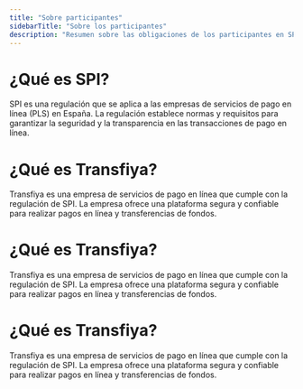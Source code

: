 ```yaml
---
title: "Sobre participantes"
sidebarTitle: "Sobre los participantes"
description: "Resumen sobre las obligaciones de los participantes en SPI"
---
```


# ¿Qué es SPI?

SPI es una regulación que se aplica a las empresas de servicios de pago en línea (PLS) en España. La regulación establece normas y requisitos para garantizar la seguridad y la transparencia en las transacciones de pago en línea.

# ¿Qué es Transfiya?

Transfiya es una empresa de servicios de pago en línea que cumple con la regulación de SPI. La empresa ofrece una plataforma segura y confiable para realizar pagos en línea y transferencias de fondos.

# ¿Qué es Transfiya?

Transfiya es una empresa de servicios de pago en línea que cumple con la regulación de SPI. La empresa ofrece una plataforma segura y confiable para realizar pagos en línea y transferencias de fondos.

# ¿Qué es Transfiya?

Transfiya es una empresa de servicios de pago en línea que cumple con la regulación de SPI. La empresa ofrece una plataforma segura y confiable para realizar pagos en línea y transferencias de fondos.
